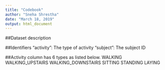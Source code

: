```yaml
---
title: "Codebook"
author: "Sneha Shrestha"
date: "March 18, 2019"
output: html_document
---
```

##Dataset description

##Identifiers
"activity": The type of activity
"subject": The subject ID

##Activity column has 6 types as listed below.
WALKING
WALKING_UPSTAIRS
WALKING_DOWNSTAIRS
SITTING
STANDING
LAYING